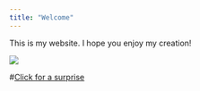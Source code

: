 ```yaml
---
title: "Welcome"
---
```

This is my website. I hope you enjoy my creation!


![](Hero_SpacePage_Galaxy.jpg)

#[Click for a surprise](Cat-Drinking-Water.gif)